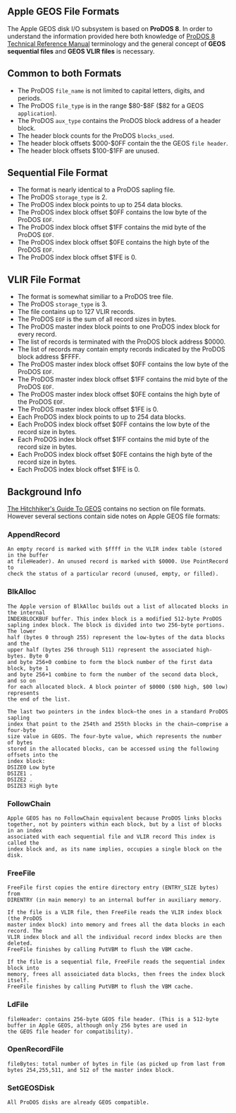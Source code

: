 == Apple GEOS File Formats ==

The Apple GEOS disk I/O subsystem is based on '''ProDOS 8'''. In order to understand the information provided here both knowledge of [http://www.easy68k.com/paulrsm/6502/PDOS8TRM.HTM ProDOS 8 Technical Reference Manual] terminology and the general concept of '''GEOS sequential files''' and '''GEOS VLIR files''' is necessary.

== Common to both Formats ==

* The ProDOS <code>file_name</code> is not limited to capital letters, digits, and periods.
* The ProDOS <code>file_type</code> is in the range $80-$8F ($82 for a GEOS <code>application</code>).
* The ProDOS <code>aux_type</code> contains the ProDOS block address of a header block.
* The header block counts for the ProDOS <code>blocks_used</code>.
* The header block offsets $000-$0FF contain the the GEOS <code>file header</code>.
* The header block offsets $100-$1FF are unused.

== Sequential File Format ==

* The format is nearly identical to a ProDOS sapling file.
* The ProDOS <code>storage_type</code> is 2.
* The ProDOS index block points to up to 254 data blocks.
* The ProDOS index block offset $0FF contains the low byte of the ProDOS <code>EOF</code>.
* The ProDOS index block offset $1FF contains the mid byte of the ProDOS <code>EOF</code>.
* The ProDOS index block offset $0FE contains the high byte of the ProDOS <code>EOF</code>.
* The ProDOS index block offset $1FE is 0.

== VLIR File Format ==

* The format is somewhat similiar to a ProDOS tree file.
* The ProDOS <code>storage_type</code> is 3.
* The file contains up to 127 VLIR records.
* The ProDOS <code>EOF</code> is the sum of all record sizes in bytes.
* The ProDOS master index block points to one ProDOS index block for every record.
* The list of records is terminated with the ProDOS block address $0000.
* The list of records may contain empty records indicated by the ProDOS block address $FFFF.
* The ProDOS master index block offset $0FF contains the low byte of the ProDOS <code>EOF</code>.
* The ProDOS master index block offset $1FF contains the mid byte of the ProDOS <code>EOF</code>.
* The ProDOS master index block offset $0FE contains the high byte of the ProDOS <code>EOF</code>.
* The ProDOS master index block offset $1FE is 0.
* Each ProDOS index block points to up to 254 data blocks.
* Each ProDOS index block offset $0FF contains the low byte of the record size in bytes.
* Each ProDOS index block offset $1FF contains the mid byte of the record size in bytes.
* Each ProDOS index block offset $0FE contains the high byte of the record size in bytes.
* Each ProDOS index block offset $1FE is 0.

== Background Info ==

[http://lyonlabs.org/commodore/onrequest/geos-manuals/The_Hitchhikers_Guide_to_GEOS.pdf The Hitchhiker's Guide To GEOS] contains no section on file formats. However several sections contain side notes on Apple GEOS file formats:

=== AppendRecord ===
<pre>
An empty record is marked with $ffff in the VLIR index table (stored in the buffer
at fileHeader). An unused record is marked with $0000. Use PointRecord to
check the status of a particular record (unused, empty, or filled).
</pre>

=== BlkAlloc ===
<pre>
The Apple version of BlkAlloc builds out a list of allocated blocks in the internal
INDEXBLOCKBUF buffer. This index block is a modified 512-byte ProDOS
sapling index block. The block is divided into two 256-byte portions. The lower
half (bytes 0 through 255) represent the low-bytes of the data blocks and the
upper half (bytes 256 through 511) represent the associated high-bytes. Byte 0
and byte 256+0 combine to form the block number of the first data block, byte 1
and byte 256+1 combine to form the number of the second data block, and so on
for each allocated block. A block pointer of $0000 ($00 high, $00 low) represents
the end of the list.

The last two pointers in the index block—the ones in a standard ProDOS sapling
index that point to the 254th and 255th blocks in the chain—comprise a four-byte
size value in GEOS. The four-byte value, which represents the number of bytes
stored in the allocated blocks, can be accessed using the following offsets into the
index block:
DSIZE0 Low byte
DSIZE1 .
DSIZE2 .
DSIZE3 High byte
</pre>

=== FollowChain ===
<pre>
Apple GEOS has no FollowChain equivalent because ProDOS links blocks
together, not by pointers within each block, but by a list of blocks in an index
associated with each sequential file and VLIR record This index is called the
index block and, as its name implies, occupies a single block on the disk.
</pre>

=== FreeFile ===
<pre>
FreeFile first copies the entire directory entry (ENTRY_SIZE bytes) from
DIRENTRY (in main memory) to an internal buffer in auxiliary memory.

If the file is a VLIR file, then FreeFile reads the VLIR index block (the ProDOS
master index block) into memory and frees all the data blocks in each record. The
VLIR index block and all the individual record index blocks are then deleted.
FreeFile finishes by calling PutVBM to flush the VBM cache.

If the file is a sequential file, FreeFile reads the sequential index block into
memory, frees all assoiciated data blocks, then frees the index block itself.
FreeFile finishes by calling PutVBM to flush the VBM cache.
</pre>

=== LdFile ===
<pre>
fileHeader: contains 256-byte GEOS file header. (This is a 512-byte
buffer in Apple GEOS, although only 256 bytes are used in
the GEOS file header for compatibility).
</pre>

=== OpenRecordFile ===
<pre>
fileBytes: total number of bytes in file (as picked up from last from
bytes 254,255,511, and 512 of the master index block.
</pre>

=== SetGEOSDisk ===
<pre>
All ProDOS disks are already GEOS compatible.
</pre>
